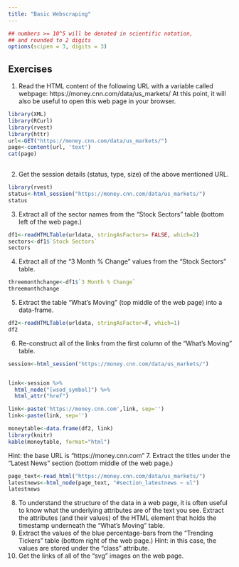 ```yaml
---
title: "Basic Webscraping"
---
```


<style type="text/css">
.table {

    width: 80%;
    margin-left:10%; 
    margin-right:10%;
}
</style>
```r
## numbers >= 10^5 will be denoted in scientific notation,
## and rounded to 2 digits
options(scipen = 3, digits = 3)
```



## Exercises

1. Read the HTML content of the following URL with a variable called webpage: https://money.cnn.com/data/us_markets/ At this point, it will also be useful to open this web page in your browser.
```r
library(XML)
library(RCurl)
library(rvest)
library(httr)
url<-GET("https://money.cnn.com/data/us_markets/")
page<-content(url, 'text')
cat(page)
  
```
2. Get the session details (status, type, size) of the above mentioned URL.
```r
library(rvest)
status<-html_session("https://money.cnn.com/data/us_markets/")
status
```

3. Extract all of the sector names from the “Stock Sectors” table (bottom left of the web page.)
```r
df1<-readHTMLTable(urldata, stringAsFactors= FALSE, which=2)
sectors<-df1$`Stock Sectors`
sectors


```
4. Extract all of the “3 Month % Change” values from the “Stock Sectors” table.
```r
threemonthchange<-df1$`3 Month % Change`
threemonthchange
```
5. Extract the table “What’s Moving” (top middle of the web page) into a data-frame.
```r
df2<-readHTMLTable(urldata, stringAsFactor=F, which=1)
df2
```
6. Re-construct all of the links from the first column of the “What’s Moving” table.
```r

session<-html_session("https://money.cnn.com/data/us_markets/")


link<-session %>%
  html_node("[wsod_symbol]") %>%
  html_attr("href")

link<-paste('https://money.cnn.com',link, sep='')
link<-paste(link, sep='')

moneytable<-data.frame(df2, link)
library(knitr)
kable(moneytable, format="html")
```
Hint: the base URL is “https://money.cnn.com”
7. Extract the titles under the “Latest News” section (bottom middle of the web page.)
```r
page_text<-read_html("https://money.cnn.com/data/us_markets/")
latestnews<-html_node(page_text, "#section_latestnews ~ ul")
latestnews

```
8. To understand the structure of the data in a web page, it is often useful to know what the underlying attributes are of the text you see.
Extract the attributes (and their values) of the HTML element that holds the timestamp underneath the “What’s Moving” table.
9. Extract the values of the blue percentage-bars from the “Trending Tickers” table (bottom right of the web page.)
Hint: in this case, the values are stored under the “class” attribute.
10. Get the links of all of the “svg” images on the web page.
